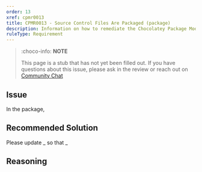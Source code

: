 ```yaml
---
order: 13
xref: cpmr0013
title: CPMR0013 - Source Control Files Are Packaged (package)
description: Information on how to remediate the Chocolatey Package Moderation Rule 0013
ruleType: Requirement
---
```


<PackageValidatorRuleRequirement />

> :choco-info: **NOTE**
>
> This page is a stub that has not yet been filled out. If you have questions about this issue, please ask in the review or reach out on [Community Chat](https://ch0.co/community)

## Issue

In the package,

## Recommended Solution

Please update _ so that _

## Reasoning
